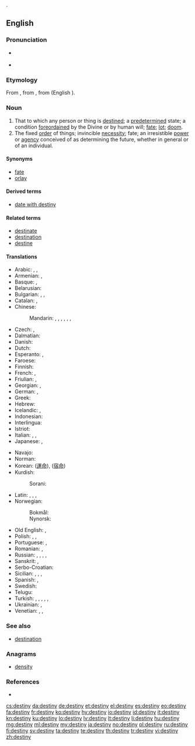 {{wikipedia|destiny (disambiguation)}}
{{also|Destiny}}.
==English==
{{wikipedia}}

===Pronunciation===
* {{a|UK}} {{IPA|/ˈdɛstɪni/|lang=en}}
* {{audio|en-us-destiny.ogg|Audio (US)|lang=en}}

===Etymology===
From {{etyl|enm|en}}, from {{etyl|fro|en}} {{term|destinee|lang=fro}}, from {{etyl|la|en}} {{m|la|destino|dēstinō}} (English {{m|en|destine}}).

===Noun===
{{en-noun|destinies}}

# That to which any person or thing is [[destined]]; a [[predetermined]] state; a condition [[foreordained]] by the Divine or by human will; [[fate]]; [[lot]]; [[doom]].
# The fixed [[order]] of things; invincible [[necessity]]; fate; an irresistible [[power]] or [[agency]] conceived of as determining the future, whether in general or of an individual.

====Synonyms====
* [[fate]]
* [[orlay]]

====Derived terms====
* [[date with destiny]]

====Related terms====
* [[destinate]]
* [[destination]]
* [[destine]]

====Translations====
{{trans-top|predetermined condition; fate; fixed order of things}}
* Arabic: {{t|ar|قِسْمَة|f}}, {{t|ar|مَصِير|m}}, {{t+|ar|قَدَر|m}}
* Armenian: {{t+|hy|ճակատագիր}}, {{t+|hy|բախտ}}
* Basque: {{t+|eu|adur}}, {{t|eu|patu}}
* Belarusian: {{t|be|лёс|m}}
* Bulgarian: {{t+|bg|съдба|f}}, {{t+|bg|у́част|f}}, {{t+|bg|орис|f}}
* Catalan: {{t+|ca|destí|m}}, {{t+|ca|planeta|f}}
* Chinese:
*: Mandarin: {{t+|cmn|命運|sc=Hani}}, {{t+|cmn|命运|tr=mìngyùn|sc=Hani}}, {{t|cmn|氣數|sc=Hani}}, {{t+|cmn|气数|tr=qìshu|sc=Hani}}, {{t+|cmn|宿命|tr=sùmìng|sc=Hani}}, {{t+|cmn|運命|sc=Hani}}, {{t+|cmn|运命|tr=yùnmìng|sc=Hani}}
* Czech: {{t+|cs|osud|m}}, {{t|cs|úděl|m}}
* Dalmatian: {{t|dlm|suart}}
* Danish: {{t|da|skæbne|c}}
* Dutch: {{t+|nl|lot|n}}
* Esperanto: {{t|eo|destino}}, {{t+|eo|fato}}
* Faroese: {{t|fo|lagna|f}}
* Finnish: {{t+|fi|kohtalo}}
* French: {{t+|fr|destinée|f}}, {{t+|fr|destin|m}}
* Friulian: {{t|fur|destìn|m}}, {{t|fur|sorte|f}}
* Georgian: {{t|ka|ბედი|sc=Geor}}, {{t|ka|ბედისწერა|sc=Geor}}
* German: {{t+|de|Schicksal|n}}, {{t+|de|Los|n}}
* Greek: {{t+|el|πεπρωμένο|n}}
* Hebrew: {{t|he|גורל|m|tr=gorál}}
* Icelandic: {{t+|is|örlög|n-p}}, {{t+|is|hlutskipti|n}}
* Indonesian: {{t+|id|takdir}}
* Interlingua: {{t|ia|destino}}
* Istriot: {{t|ist|dasteîn|m}}
* Italian: {{t+|it|destino|m}}, {{t+|it|fato|m}}, {{t+|it|fortuna|f}}
* Japanese: {{t+|ja|運命|tr=うんめい, unmei}}, {{t+|ja|宿命|tr=しゅくめい, shukumei}}
{{trans-mid}}
* Navajo: {{t|nv|hatsijįʼ áhootʼé}}
* Norman: {{t|nrf|destinné|f}}
* Korean: {{t+|ko|운명|sc=Hang}} ([[運命]]), {{t|ko|숙명|sc=Hang}} ([[宿命]])
* Kurdish:
*: Sorani: {{t|ku|چاره‌نووس}}
* Latin: {{t|la|fatum|n}}, {{t|la|fortuna|f}}, {{t|la|fata|n-p}}, {{t|la|fors|f}}
* Norwegian:
*: Bokmål: {{t+|nb|skjebne|m}}
*: Nynorsk: {{t|nn|skjebne|m}}
* Old English: {{t|ang|wyrd}}, {{t|ang|gesceaft|f}}
* Polish: {{t+|pl|los|m}}, {{t+|pl|dola|f}}, {{t+|pl|przeznaczenie|n}}
* Portuguese: {{t+|pt|destino|m}}, {{t+|pt|fado}}
* Romanian: {{t+|ro|soartă|f}}, {{t+|ro|destin}}
* Russian: {{t+|ru|судьба́|f}}, {{t+|ru|до́ля|f}}, {{t+|ru|у́часть|f}}, {{t+|ru|рок|m}}, {{t+|ru|уде́л|m}}
* Sanskrit: {{t|sa|विधि|tr=vidhi|sc=Deva}}, {{t|sa|भाग्य|tr=bhāgya|sc=Deva}}
* Serbo-Croatian: {{t+|sh|sudbina|f}}
* Sicilian: {{t+|scn|distinu|m}}, {{t|scn|fatu|m}}, {{t|scn|sorti}}, {{t+|scn|furtuna|f}}
* Spanish: {{t+|es|destino|m}}, {{t+|es|azar|m}}
* Swedish: {{t+|sv|öde|n}}
* Telugu: {{t+|te|విధి|sc=Telu}}
* Turkish: {{t+|tr|kader}}, {{t+|tr|kısmet}}, {{t+|tr|yazgı}}, {{t+|tr|alın yazısı}}, {{t+|tr|baht}}, {{t+|tr|felek}}
* Ukrainian: {{t+|uk|до́ля|f}}, {{t|uk|льос|m}}
* Venetian: {{t|vec|destìn|m}}, {{t|vec|sorte|f}}, {{t|vec|sort|f}}
{{trans-bottom}}

===See also===
* [[destination]]

===Anagrams===
* [[density]]

===References===
* {{R:Webster 1913}}

[[cs:destiny]]
[[da:destiny]]
[[de:destiny]]
[[et:destiny]]
[[el:destiny]]
[[es:destiny]]
[[eo:destiny]]
[[fa:destiny]]
[[fr:destiny]]
[[ko:destiny]]
[[hy:destiny]]
[[io:destiny]]
[[id:destiny]]
[[it:destiny]]
[[kn:destiny]]
[[ku:destiny]]
[[lo:destiny]]
[[lv:destiny]]
[[lt:destiny]]
[[li:destiny]]
[[hu:destiny]]
[[mg:destiny]]
[[ml:destiny]]
[[my:destiny]]
[[ja:destiny]]
[[no:destiny]]
[[pl:destiny]]
[[ru:destiny]]
[[fi:destiny]]
[[sv:destiny]]
[[ta:destiny]]
[[te:destiny]]
[[th:destiny]]
[[tr:destiny]]
[[vi:destiny]]
[[zh:destiny]]